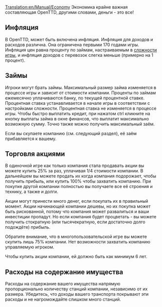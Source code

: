 [[Translation:en/Manual/Economy]]
{{ru/Оглавление}}
Экономика крайне важная составляющая OpenTTD, другими словами, деньги - это все!

==Инфляция==
В OpenTTD, может быть включена инфляция. Инфляция для доходов и расходов различна. Она ограничена первыми 170 годами игры. Инфляция цен равна проценту по займам, настраиваемым в [[ru/Archive/Manual/Settings/Сложность|сложности игры]], и инфляция доходов с перевозок слегка меньше (примерно на 1 процент).

==Займы==
Игроки могут брать займы. Максимальный размер займа изменяется в процессе игры и зависит от стоимости компании. Проценты по займам ежемесячно уплачиваются банку, по текущей процентной ставке. Процентная ставка устанавливается в начале игры в соответствии с настройками сложности. Процентная ставка не изменяется в процессе игры.
Чтобы быстро выплатить кредит, при нажатом ctrl кликните на кнопку выплаты займа в окне финансов, что выплатит максимально возможную сумму. Точно также можно получить максимальный заём.

Если вы скупаете компанию (см. следующий раздел), её заём прибавляется к вашему.

==Торговля акциями==
В одиночной игре как только компания стала продавать акции вы можете купить 25% за раз, уплачивая 1/4 стоимости компании. В дальнейшем вы можете продать их когда компания подорожает, чтобы получить прибыль, или купить 100% чтобы захватить компанию. При покупке другой компании полностью вы получаете все её строения и технику, а также и долги.

Акции могут принести много денег, если покупать их в правильный момент. Акции начинающей компании дешевы, но их покупка может быть рискованной, потому что компания может развалиться и ваши инвестиции пропадут. Но если компания будет процветать - вы можете получить стократную (или тысячекратную, если достаточно долго подождёте) прибыль.

Обратите внимание, что в многопользовательской игре вы можете скупить лишь 75% компании. Нет возможности захватить компанию управляемую игроком.

Чтобы купить акции компании, ей должно быть как минимум 6 лет.

==Расходы на содержание имущества==

Расходы на содержание вашего имущества напрямую пропорционально количеству станций компании, независимо от их размера. Убедитесь, что доходы вашего транспорта покрывают эти расходы и не нагромождайте слишком много станций.